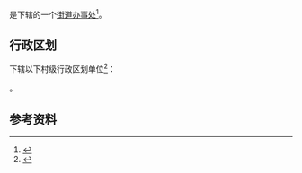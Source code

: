 {{中国乡级行政区|33/03/05/002/000}}

'''{{PAGENAMEBASE}}'''是{{PRC admin/fullname|33/03/05/002/000|3}}下辖的一个[[街道办事处|街道办事处]]<ref>{{PRC admin/ref sgc|{{PRC admin/parent|33/03/05/002/000}}}}</ref>。

== 行政区划 ==
{{PAGENAMEBASE}}下辖以下村级行政区划单位<ref>{{PRC admin/ref sgc|33/03/05/002/000}}</ref>：

{{PRC admin/children|33/03/05/002/000}}。

== 参考资料 ==
{{reflist}}

{{浙江行政区划小作品}}
{{PRC admin/navcat|33/03/05/002/000}}